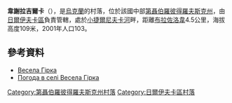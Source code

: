 {{coord|48|43|23|N|35|58|19|E|scale:30000_region:UA|display=title}}

'''韋謝拉吉爾卡'''（{{lang-uk|Весела Гірка}}），是[[烏克蘭|烏克蘭]]的村落，位於該國中部[[第聶伯羅彼得羅夫斯克州|第聶伯羅彼得羅夫斯克州]]，由[[日爾伊夫卡區|日爾伊夫卡區]]負責管轄，處於[[小捷爾尼夫卡河|小捷爾尼夫卡河]]畔，距離[[布拉佐洛韋|布拉佐洛韋]]4.5公里，海拔高度109米，2001年人口103。

==參考資料==
* [http://gska2.rada.gov.ua/pls/z7502/A005?rdat1=06.12.2007&rf7571=6823 Весела Гірка]{{dead link|date=2018年5月 |bot=InternetArchiveBot |fix-attempted=yes }}
* [http://weather.in.ua/ua/dnepropetrovskaja/3332 Погода в селі Весела Гірка] {{Wayback|url=http://weather.in.ua/ua/dnepropetrovskaja/3332 |date=20160607123551 }}

{{DEFAULTSORT:Весела Гірка}}
[[Category:第聶伯羅彼得羅夫斯克州村落|Category:第聶伯羅彼得羅夫斯克州村落]]
[[Category:日爾伊夫卡區村落|Category:日爾伊夫卡區村落]]


{{Dnipropetrovsk-geo-stub}}